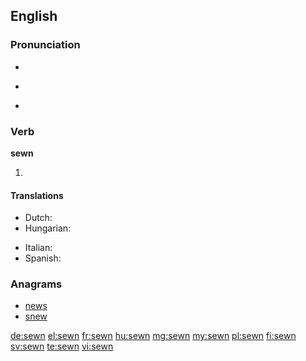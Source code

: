 ==English==

===Pronunciation===
* {{X-SAMPA|/'s@Un/}}
* {{a|US}} {{IPA|/ˈsəʊn/}}
* {{rhymes|əʊn}}

===Verb===
'''sewn'''

# {{past participle of|sew}}

====Translations====
{{trans-top|past participle of sew}}
* Dutch: {{t+|nl|genaaid}}
* Hungarian: {{t-|hu|varrott}}
{{trans-mid}}
* Italian: {{t+|it|cucito}}
* Spanish: {{t-|es|cosido}}
{{trans-bottom}}

===Anagrams===
* [[news#English|news]]
* [[snew#English|snew]]

[[de:sewn]]
[[el:sewn]]
[[fr:sewn]]
[[hu:sewn]]
[[mg:sewn]]
[[my:sewn]]
[[pl:sewn]]
[[fi:sewn]]
[[sv:sewn]]
[[te:sewn]]
[[vi:sewn]]